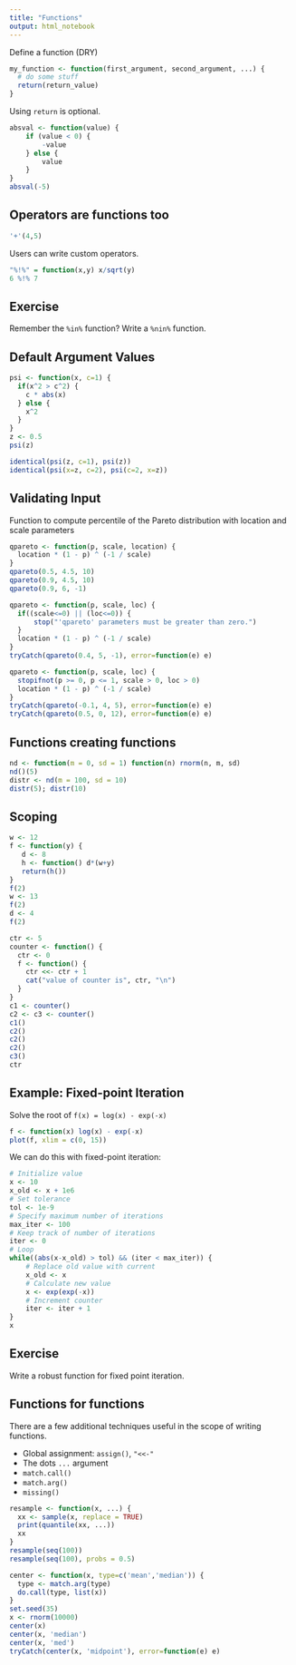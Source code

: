 ```yaml
---
title: "Functions"
output: html_notebook
---
```


Define a function (DRY)

```r
my_function <- function(first_argument, second_argument, ...) {
  # do some stuff
  return(return_value)
}
```

Using `return` is optional.

```r
absval <- function(value) {
    if (value < 0) {
        -value
    } else {
        value
    }
}
absval(-5)
```

## Operators are functions too

```r
'+'(4,5)
```

Users can write custom operators.

```r
"%!%" = function(x,y) x/sqrt(y)
6 %!% 7
```

## Exercise

Remember the `%in%` function?  Write a `%nin%` function.

## Default Argument Values

```r
psi <- function(x, c=1) {
  if(x^2 > c^2) {
    c * abs(x)
  } else {
    x^2
  }
}
z <- 0.5
psi(z)
```

```r
identical(psi(z, c=1), psi(z))
identical(psi(x=z, c=2), psi(c=2, x=z))
```

## Validating Input

Function to compute percentile of the Pareto distribution with location and scale parameters

```r
qpareto <- function(p, scale, location) {
  location * (1 - p) ^ (-1 / scale)
}
qpareto(0.5, 4.5, 10)
qpareto(0.9, 4.5, 10)
qpareto(0.9, 6, -1)
```

```r
qpareto <- function(p, scale, loc) {
  if((scale<=0) || (loc<=0)) {
      stop("'qpareto' parameters must be greater than zero.")
  }
  location * (1 - p) ^ (-1 / scale)
}
tryCatch(qpareto(0.4, 5, -1), error=function(e) e)
```

```r
qpareto <- function(p, scale, loc) {
  stopifnot(p >= 0, p <= 1, scale > 0, loc > 0)
  location * (1 - p) ^ (-1 / scale)
}
tryCatch(qpareto(-0.1, 4, 5), error=function(e) e)
tryCatch(qpareto(0.5, 0, 12), error=function(e) e)
```

## Functions creating functions

```r
nd <- function(m = 0, sd = 1) function(n) rnorm(n, m, sd)
nd()(5)
distr <- nd(m = 100, sd = 10)
distr(5); distr(10)
```

## Scoping

```r
w <- 12
f <- function(y) {
   d <- 8
   h <- function() d*(w+y)
   return(h())
}
f(2)
w <- 13
f(2)
d <- 4
f(2)
```

```r
ctr <- 5
counter <- function() {
  ctr <- 0
  f <- function() {
    ctr <<- ctr + 1
    cat("value of counter is", ctr, "\n")
  }
}
c1 <- counter()
c2 <- c3 <- counter()
c1()
c2()
c2()
c2()
c3()
ctr
```

## Example: Fixed-point Iteration

Solve the root of `f(x) = log(x) - exp(-x)`

```r
f <- function(x) log(x) - exp(-x)
plot(f, xlim = c(0, 15))
```

We can do this with fixed-point iteration:

```r
# Initialize value
x <- 10
x_old <- x + 1e6
# Set tolerance
tol <- 1e-9
# Specify maximum number of iterations
max_iter <- 100
# Keep track of number of iterations
iter <- 0
# Loop
while((abs(x-x_old) > tol) && (iter < max_iter)) {
    # Replace old value with current
    x_old <- x
    # Calculate new value
    x <- exp(exp(-x))
    # Increment counter
    iter <- iter + 1
}
x
```

## Exercise

Write a robust function for fixed point iteration.

## Functions for functions

There are a few additional techniques useful in the scope of writing functions.

* Global assignment: `assign()`, `"<<-"`
* The dots `...` argument
* `match.call()`
* `match.arg()`
* `missing()`

```r
resample <- function(x, ...) {
  xx <- sample(x, replace = TRUE)
  print(quantile(xx, ...))
  xx
}
resample(seq(100))
resample(seq(100), probs = 0.5)
```

```r
center <- function(x, type=c('mean','median')) {
  type <- match.arg(type)
  do.call(type, list(x))
}
set.seed(35)
x <- rnorm(10000)
center(x)
center(x, 'median')
center(x, 'med')
tryCatch(center(x, 'midpoint'), error=function(e) e)
```
